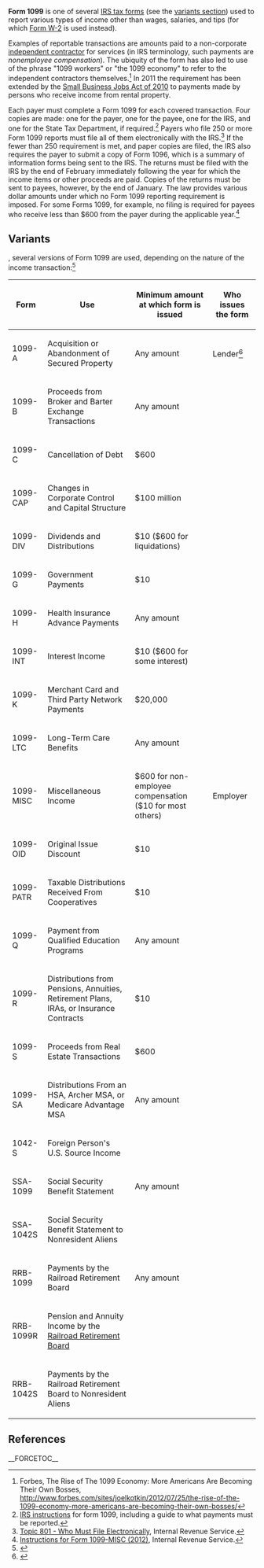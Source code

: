 '''Form 1099''' is one of several [[IRS tax forms]] (see the [[#Variants|variants section]]) used to report various types of income other than wages, salaries, and tips (for which [[Form W-2]] is used instead).

Examples of reportable transactions are amounts paid to a non-corporate [[independent contractor]] for services (in IRS terminology, such payments are ''nonemployee compensation''). The ubiquity of the form has also led to use of the phrase "1099 workers" or "the 1099 economy" to refer to the independent contractors themselves.<ref>Forbes, The Rise of The 1099 Economy: More Americans Are Becoming Their Own Bosses, http://www.forbes.com/sites/joelkotkin/2012/07/25/the-rise-of-the-1099-economy-more-americans-are-becoming-their-own-bosses/</ref> In 2011 the requirement has been extended by the [[Small Business Jobs Act of 2010]] to payments made by persons who receive income from rental property.

Each payer must complete a Form 1099 for each covered transaction. Four copies are made: one for the payer, one for the payee, one for the IRS, and one for the State Tax Department, if required.<ref>[http://www.irs.gov/pub/irs-pdf/i1099msc.pdf IRS instructions] for form 1099, including a guide to what payments must be reported.</ref> Payers who file 250 or more Form 1099 reports must file all of them electronically with the IRS.<ref>[http://www.irs.gov/taxtopics/tc801.html Topic 801 - Who Must File Electronically], Internal Revenue Service.</ref> If the fewer than 250 requirement is met, and paper copies are filed, the IRS also requires the payer to submit a copy of Form 1096, which is a summary of information forms being sent to the IRS. The returns must be filed with the IRS by the end of February immediately following the year for which the income items or other proceeds are paid. Copies of the returns must be sent to payees, however, by the end of January. The law provides various dollar amounts under which no Form 1099 reporting requirement is imposed. For some Forms 1099, for example, no filing is required for payees who receive less than $600 from the payer during the applicable year.<ref>[http://www.irs.gov/instructions/i1099msc/ar02.html Instructions for Form 1099-MISC (2012)], Internal Revenue Service.</ref>

==Variants==

{{As of|2011}}, several versions of Form 1099 are used, depending on the nature of the income transaction:<ref name="efile_1099">{{cite web |url=http://www.efile.com/what-is-form-1099-misc-income-tax-return-requirements/ |title=What Is a Form 1099? |accessdate=January 9, 2016 |publisher=efile.com}}</ref>

{| class="wikitable"
|-
! Form !! Use !! Minimum amount at which form is issued !! Who issues the form
|-
| 1099-A
| Acquisition or Abandonment of Secured Property
| Any amount
| Lender<ref>{{cite web |url=https://ttlc.intuit.com/questions/1899168-what-do-i-do-with-form-1099-a |title= What do I do with Form 1099-A? |accessdate=January 9, 2016 |publisher=TurboTax}}</ref>
|-
| 1099-B
| Proceeds from Broker and Barter Exchange Transactions
| Any amount
|-
| 1099-C
| Cancellation of Debt
| $600
|-
| 1099-CAP
| Changes in Corporate Control and Capital Structure
| $100 million
|-
| 1099-DIV
| Dividends and Distributions
| $10 ($600 for liquidations)
|-
| 1099-G
| Government Payments
| $10
|-
| 1099-H
| Health Insurance Advance Payments
| Any amount
|-
| 1099-INT
| Interest Income
| $10 ($600 for some interest)
|-
| 1099-K
| Merchant Card and Third Party Network Payments
| $20,000
|-
| 1099-LTC
| Long-Term Care Benefits
| Any amount
|-
| 1099-MISC
| Miscellaneous Income
| $600 for non-employee compensation ($10 for most others)
| Employer
|-
| 1099-OID
| Original Issue Discount
| $10
|-
| 1099-PATR
| Taxable Distributions Received From Cooperatives
| $10
|-
| 1099-Q
| Payment from Qualified Education Programs
| Any amount
|-
| 1099-R
| Distributions from Pensions, Annuities, Retirement Plans, IRAs, or Insurance Contracts
| $10
|-
| 1099-S
| Proceeds from Real Estate Transactions
| $600
|-
| 1099-SA
| Distributions From an HSA, Archer MSA, or Medicare Advantage MSA
| Any amount
|-
| 1042-S
| Foreign Person's U.S. Source Income
| 
|-
| SSA-1099
| Social Security Benefit Statement
| Any amount
|-
| SSA-1042S
| Social Security Benefit Statement to Nonresident Aliens
|-
| RRB-1099
| Payments by the Railroad Retirement Board
| Any amount
|-
| RRB-1099R
| Pension and Annuity Income by the [[Railroad Retirement Board]]
|-
| RRB-1042S
| Payments by the Railroad Retirement Board to Nonresident Aliens
|}

==References==
{{reflist}}

__FORCETOC__
